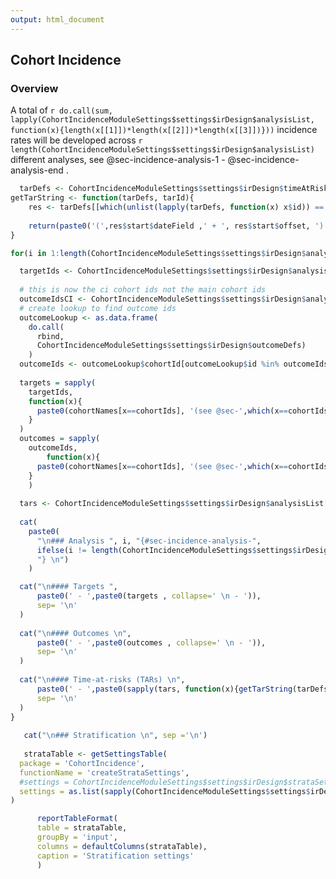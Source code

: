 ```yaml
---
output: html_document
---
```

  
## Cohort Incidence

### Overview

A total of ``r do.call(sum, lapply(CohortIncidenceModuleSettings$settings$irDesign$analysisList, function(x){length(x[[1]])*length(x[[2]])*length(x[[3]])}))`` incidence rates will be developed across ``r length(CohortIncidenceModuleSettings$settings$irDesign$analysisList)`` different analyses, see @sec-incidence-analysis-1 - @sec-incidence-analysis-end .

```r

  tarDefs <- CohortIncidenceModuleSettings$settings$irDesign$timeAtRiskDefs
getTarString <- function(tarDefs, tarId){
    res <- tarDefs[[which(unlist(lapply(tarDefs, function(x) x$id)) == tarId)]]
    
    return(paste0('(',res$start$dateField ,' + ', res$start$offset, ') - (', res$end$dateField, ' + ', res$end$offset, ')'))
}

for(i in 1:length(CohortIncidenceModuleSettings$settings$irDesign$analysisList)){

  targetIds <- CohortIncidenceModuleSettings$settings$irDesign$analysisList[[i]]$targets
  
  # this is now the ci cohort ids not the main cohort ids
  outcomeIdsCI <- CohortIncidenceModuleSettings$settings$irDesign$analysisList[[i]]$outcomes
  # create lookup to find outcome ids
  outcomeLookup <- as.data.frame(
    do.call(
      rbind, 
      CohortIncidenceModuleSettings$settings$irDesign$outcomeDefs)
    )
  outcomeIds <- outcomeLookup$cohortId[outcomeLookup$id %in% outcomeIdsCI]
  
  targets = sapply(
    targetIds, 
    function(x){
      paste0(cohortNames[x==cohortIds], '(see @sec-',which(x==cohortIds), ')')
    }
  )
  outcomes = sapply(
    outcomeIds, 
        function(x){
      paste0(cohortNames[x==cohortIds], '(see @sec-',which(x==cohortIds), ')')
    }
    )
  
  tars <- CohortIncidenceModuleSettings$settings$irDesign$analysisList[[i]]$tars
  
  cat(
    paste0(
      "\n### Analysis ", i, "{#sec-incidence-analysis-",
      ifelse(i != length(CohortIncidenceModuleSettings$settings$irDesign$analysisList), i, 'end'),
      "} \n")
    )

  cat("\n#### Targets ",
      paste0(' - ',paste0(targets , collapse=' \n - ')), 
      sep= '\n'
  )
  
  cat("\n#### Outcomes \n",
      paste0(' - ',paste0(outcomes , collapse=' \n - ')), 
      sep= '\n'
  )
  
  cat("\n#### Time-at-risks (TARs) \n",
      paste0(' - ',paste0(sapply(tars, function(x){getTarString(tarDefs, x)}) , collapse=' \n - ')), 
      sep= '\n'
  )
}
  
   cat("\n### Stratification \n", sep ='\n')
   
   strataTable <- getSettingsTable(
  package = 'CohortIncidence', 
  functionName = 'createStrataSettings',
  #settings = CohortIncidenceModuleSettings$settings$irDesign$strataSettings
  settings = as.list(sapply(CohortIncidenceModuleSettings$settings$irDesign$strataSettings, function(x) paste(x, sep = ',', collapse = ','))) 
)

      reportTableFormat(
      table = strataTable, 
      groupBy = 'input',
      columns = defaultColumns(strataTable),
      caption = 'Stratification settings'
      )

      
  
```

